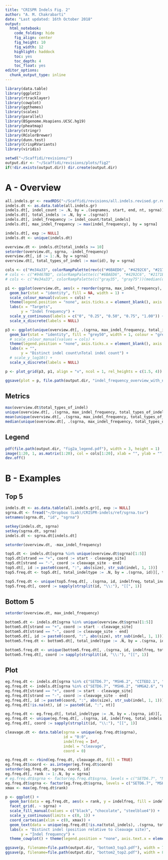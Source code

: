 ```yaml
---
title: "CRISPR Indels Fig. 2"
author: "A. M. Chakrabarti"
date: "Last updated: 16th October 2018"
output: 
  html_notebook: 
    code_folding: hide
    fig_align: center
    fig_height: 10
    fig_width: 12
    highlight: haddock
    toc: yes
    toc_depth: 4
    toc_float: yes
editor_options: 
  chunk_output_type: inline
---
```


```r
library(data.table)
library(ggplot2)
library(rtracklayer)
library(cowplot)
library(ggthemes)
library(scales)
library(parallel)
library(BSgenome.Hsapiens.UCSC.hg19)
library(pheatmap)
library(stringr)
library(RColorBrewer)
library(dunn.test)
library(CrispRVariants)
library(viridis)

setwd("~/Scaffidi/revisions/")
output.dir <- "~/Scaffidi/revisions/plots/fig2"
if(!dir.exists(output.dir)) dir.create(output.dir)

```

# A - Overview

```r
all.indels.gr <- readRDS("~/Scaffidi/revisions/all.indels.revised.gr.rds")
indels.dt <- as.data.table(all.indels.gr)
indels.dt[, indel_count := .N, by = .(seqnames, start, end, nt, sgrna)]
indels.dt[, total_indels := .N, by = .(sgrna)]
indels.dt[, indel_frequency := indel_count/total_indels]
indels.dt[, max_indel_frequency := max(indel_frequency), by = sgrna]

indels.dt[, exp := NULL]
indels.dt <- unique(indels.dt)
```

```r
overview.dt <- indels.dt[total_indels >= 10]
setorder(overview.dt, sgrna, -indel_frequency)
overview.dt[, id := 1:.N, by = sgrna]
overview.dt[, total_types_of_indel := max(id), by = sgrna]

cols <- c("#e34a33", colorRampPalette(rev(c("#6BAED6", "#4292C6", "#2171B5", "#08519C", "#08306B")))(median(overview.dt$total_types_of_indel)), rep("grey85", (max(overview.dt$id) - (median(overview.dt$total_types_of_indel) + 1))))
# cols <- c("#9467BD", colorRampPalette(c("#6BAED6", "#4292C6", "#2171B5", "#08519C", "#08306B"))(median(overview.dt$total_types_of_indel)), rep("gray50", (max(overview.dt$id) - (median(overview.dt$total_types_of_indel) + 1))))
# cols <- c("#e34a33", colorRampPalette(c("gray35", "gray75"))(median(overview.dt$total_types_of_indel)), rep("gray95", (max(overview.dt$id) - (median(overview.dt$total_types_of_indel) + 1))))

p1 <- ggplot(overview.dt, aes(x = reorder(sgrna, max_indel_frequency), y = -indel_frequency, colour = as.factor(id))) +
  geom_bar(stat = "identity", fill = NA, width = 1) +
  scale_colour_manual(values = cols) +
  theme(legend.position = "none", axis.ticks.x = element_blank(), axis.line.x = element_blank()) +
  labs(x = "Targets",
       y = "Indel frequency") +
  scale_y_continuous(labels = c("0", "0.25", "0.50", "0.75", "1.00")) +
  scale_x_discrete(labels = NULL)

p3 <- ggplot(unique(overview.dt[, .(sgrna, max_indel_frequency, total_indels, total_types_of_indel)]), aes(x = reorder(sgrna, max_indel_frequency), y = total_types_of_indel/total_indels)) +
  geom_bar(stat = "identity", fill = "grey50", width = 1, colour = "grey50") +
  # scale_colour_manual(values = cols) +
  theme(legend.position = "none", axis.ticks.x = element_blank(), axis.line.x = element_blank()) +
  labs(x = "",
       y = "Distinct indel count\nTotal indel count") +
  # scale_y_log10() +
  scale_x_discrete(labels = NULL)

p <- plot_grid(p3, p1, align = "v", ncol = 1, rel_heights = c(1.5, 4))

ggsave(plot = p, file.path(output.dir, "indel_frequency_overview_with_norm_counts.pdf"), width = 9, height = 4)
```

## Metrics

```r
max(overview.dt$total_types_of_indel)
unique(overview.dt[, .(sgrna, max_indel_frequency, total_types_of_indel)])
mean(unique(overview.dt[, .(sgrna, max_indel_frequency, total_types_of_indel)])$max_indel_frequency)
median(unique(overview.dt[, .(sgrna, max_indel_frequency, total_types_of_indel)])$total_types_of_indel)
```

## Legend

```r
pdf(file.path(output.dir, "fig2a_legend.pdf"), width = 3, height = 1)
image(1:20, 1, as.matrix(1:20), col = cols[1:20], xlab = "", ylab = "")
dev.off()
```

# B - Examples

## Top 5

```r
indels.dt <- as.data.table(all.indels.gr)[, exp := NULL]
sgrna.dt <- fread("~/Dropbox (Lab)/CRISPR-indels/ref/sgrna.tsv")
setnames(sgrna.dt, "id", "sgrna")

setkey(indels.dt, sgrna)
setkey(sgrna.dt, sgrna)
indels.dt <- sgrna.dt[indels.dt]

setorder(overview.dt, -max_indel_frequency)

top5.dt <- indels.dt[sgrna %in% unique(overview.dt$sgrna)[1:5]]
top5.dt[strand == "+", coord := start - cleavage_site]
top5.dt[strand == "-", coord := cleavage_site - end]
top5.dt[, id := paste0(coord, ":", abs(size), str_sub(indel, 1, 1))]
top5.freq.dt <- top5.dt[, total_indeltype := .N, by = .(sgrna, id)][, total_indels := .N, by = sgrna][, indelfreq := total_indeltype/total_indels]

top5.freq.dt <- unique(top5.freq.dt[, .(sgrna, id, indelfreq, total_indels, indel)])
top5.freq.dt[, coord := sapply(strsplit(id, "\\:"), "[[", 1)]
```

## Bottom 5

```r
setorder(overview.dt, max_indel_frequency)

bottom5.dt <- indels.dt[sgrna %in% unique(overview.dt$sgrna)[1:5]]
bottom5.dt[strand == "+", coord := start - cleavage_site]
bottom5.dt[strand == "-", coord := cleavage_site - end]
bottom5.dt[, id := paste0(coord, ":", abs(size), str_sub(indel, 1, 1))]
bottom5.freq.dt <- bottom5.dt[, total_indeltype := .N, by = .(sgrna, id)][, total_indels := .N, by = sgrna][, indelfreq := total_indeltype/total_indels]

bottom5.freq.dt <- unique(bottom5.freq.dt[, .(sgrna, id, indelfreq, total_indels, indel)])
bottom5.freq.dt[, coord := sapply(strsplit(id, "\\:"), "[[", 1)]
```

## Plot

```r
eg.freq.dt <- indels.dt[sgrna %in% c("SETD6.7", "MSH6.2", "CITED2.1", "HMGA2.6", "CBX6.5", "KDM6B.5")]
eg.freq.dt <- indels.dt[sgrna %in% c("SETD6.7", "MSH6.2", "HMGA2.6", "KDM6B.5")]
eg.freq.dt[strand == "+", coord := start - cleavage_site]
eg.freq.dt[strand == "-", coord := cleavage_site - end]
eg.freq.dt[, id := paste0(coord, ":", abs(size), str_sub(indel, 1, 1))]
eg.freq.dt[!is.na(nt), id := paste0(id, ":", nt)]

eg.freq.dt <- eg.freq.dt[, total_indeltype := .N, by = .(sgrna, id)][, total_indels := .N, by = sgrna][, indelfreq := total_indeltype/total_indels]
eg.freq.dt <- unique(eg.freq.dt[, .(sgrna, id, indelfreq, total_indels, indel)])
eg.freq.dt[, coord := sapply(strsplit(id, "\\:"), "[[", 1)]

cleavage.dt <- data.table(sgrna = unique(eg.freq.dt$sgrna),
                          id = "0:0",
                          indelfreq = Inf,
                          indel = "cleavage",
                          coord = 0)

eg.freq.dt <- rbind(eg.freq.dt, cleavage.dt, fill = TRUE)
eg.freq.dt$coord <- as.integer(eg.freq.dt$coord)
setorder(eg.freq.dt, sgrna, coord, id)
eg.freq.dt[, rank := 1:.N, by = sgrna]
# eg.freq.dt$sgrna <- factor(eg.freq.dt$sgrna, levels = c("SETD6.7", "NCOA2.5", "SMC2.5", "CHD2.7", "CBX6.5", "KDM6B.5"))
eg.freq.dt$sgrna <- factor(eg.freq.dt$sgrna, levels = c("SETD6.7", "MSH6.2", "CITED2.1", "HMGA2.6", "CBX6.5", "KDM6B.5"))
xmax <- max(eg.freq.dt$rank)

p <- ggplot() +
  geom_bar(data = eg.freq.dt, aes(x = rank, y = indelfreq, fill = indel), stat = "identity", colour = NA) +
  facet_grid(. ~ sgrna) +
  scale_fill_manual(values = c("black", "chocolate", "steelblue4")) +
  scale_y_continuous(limits = c(0, 1)) +
  coord_cartesian(xlim = c(0, xmax)) +
  geom_text(data = unique(eg.freq.dt[!is.na(total_indels), .(sgrna, total_indels)]), aes(label = total_indels), x = Inf, y = 0.9, hjust = 1) +
  labs(x = "Distinct indel (position relative to cleavage site)",
       y = "Indel frequency") +
  theme_cowplot() + theme(legend.position = "none", axis.text.x = element_blank(), axis.ticks.x = element_blank())

ggsave(p, filename=file.path(output.dir, "bottom3_top3.pdf"), width = 7, height = 2)
ggsave(p, filename=file.path(output.dir, "bottom2_top2.pdf"), width = 8, height = 2)
```

